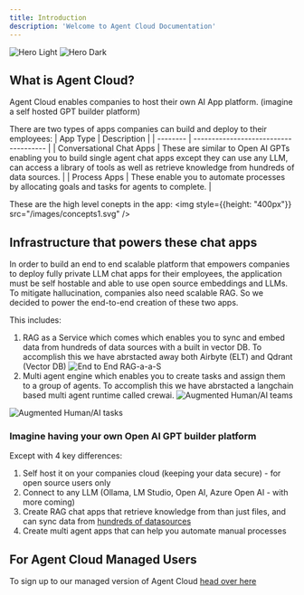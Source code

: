 ```yaml
---
title: Introduction
description: 'Welcome to Agent Cloud Documentation'
---
```


<img
  className="block dark:hidden"
  src="/images/hero-light.svg"
  alt="Hero Light"
/>
<img
  className="hidden dark:block"
  src="/images/hero-dark.svg"
  alt="Hero Dark"
/>

## What is Agent Cloud?
Agent Cloud enables companies to host their own AI App platform. (imagine a self hosted GPT builder platform)

There are two types of apps companies can build and deploy to their employees:
| App Type | Description                           |
| -------- | ------------------------------------- |
| Conversational Chat Apps | These are similar to Open AI GPTs enabling you to build single agent chat apps except they can use any LLM, can access a library of tools as well as retrieve knowledge from hundreds of data sources. |
| Process Apps             | These enable you to automate processes by allocating goals and tasks for agents to complete. |

These are the high level conepts in the app:
<img style={{height: "400px"}} src="/images/concepts1.svg" />

## Infrastructure that powers these chat apps
In order to build an end to end scalable platform that empowers companies to deploy fully private LLM chat apps for their employees,
the application must be self hostable and able to use open source embeddings and LLMs.
To mitigate hallucination, companies also need scalable RAG.
So we decided to power the end-to-end creation of these two apps. 

This includes:
1. RAG as a Service which comes which enables you to sync and embed data from hundreds of data sources with a built in vector DB.
To accomplish this we have abrstacted away both Airbyte (ELT) and Qdrant (Vector DB)
![End to End RAG-a-a-S](/images/our-stack.jpg)
2. Multi agent engine which enables you to create tasks and assign them to a group of agents.
To accomplish this we have abrstacted a langchain based multi agent runtime called crewai.
![Augmented Human/AI teams](/images/cs_agent1.png)

![Augmented Human/AI tasks](/images/cs_agent2.png)

### Imagine having your own Open AI GPT builder platform
Except with 4 key differences:
1. Self host it on your companies cloud (keeping your data secure) - for open source users only
2. Connect to any LLM (Ollama, LM Studio, Open AI, Azure Open AI - with more coming)
3. Create RAG chat apps that retrieve knowledge from than just files, and can sync data from [hundreds of datasources](https://agentcloud.dev/integrations)
4. Create multi agent apps that can help you automate manual processes

## For Agent Cloud Managed Users

To sign up to our managed version of Agent Cloud [head over here](https://app.agentcloud.dev/register)
